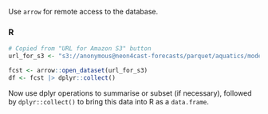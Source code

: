 
Use `arrow` for remote access to the database. 

### R 

```r
# Copied from "URL for Amazon S3" button 
url_for_s3 <- "s3://anonymous@neon4cast-forecasts/parquet/aquatics/model_id=cb_prophet?endpoint_override=data.ecoforecast.org"

fcst <- arrow::open_dataset(url_for_s3)
df <- fcst |> dplyr::collect()

```

Now use dplyr operations to summarise or subset (if necessary), followed by `dplyr::collect()` to bring this data into R as a `data.frame`.  
